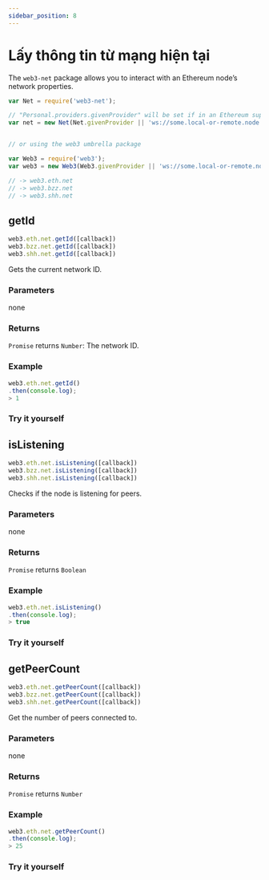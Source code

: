 ```yaml
---
sidebar_position: 8
---
```


# Lấy thông tin từ mạng hiện tại
The `web3-net` package allows you to interact with an Ethereum node’s network properties.
```javascript
var Net = require('web3-net');

// "Personal.providers.givenProvider" will be set if in an Ethereum supported browser.
var net = new Net(Net.givenProvider || 'ws://some.local-or-remote.node:8546');


// or using the web3 umbrella package

var Web3 = require('web3');
var web3 = new Web3(Web3.givenProvider || 'ws://some.local-or-remote.node:8546');

// -> web3.eth.net
// -> web3.bzz.net
// -> web3.shh.net
```

## getId
```javascript
web3.eth.net.getId([callback])
web3.bzz.net.getId([callback])
web3.shh.net.getId([callback])
```
Gets the current network ID.

### Parameters
none

### Returns
`Promise` returns `Number`: The network ID.

### Example
```javascript
web3.eth.net.getId()
.then(console.log);
> 1
```
### Try it yourself

## isListening
```javascript
web3.eth.net.isListening([callback])
web3.bzz.net.isListening([callback])
web3.shh.net.isListening([callback])
```
Checks if the node is listening for peers.

### Parameters
none

### Returns
`Promise` returns `Boolean`

### Example
```javascript
web3.eth.net.isListening()
.then(console.log);
> true
```
### Try it yourself

## getPeerCount
```javascript
web3.eth.net.getPeerCount([callback])
web3.bzz.net.getPeerCount([callback])
web3.shh.net.getPeerCount([callback])
```
Get the number of peers connected to.

### Parameters
none

### Returns
`Promise` returns `Number`

### Example
```javascript
web3.eth.net.getPeerCount()
.then(console.log);
> 25
```
### Try it yourself
